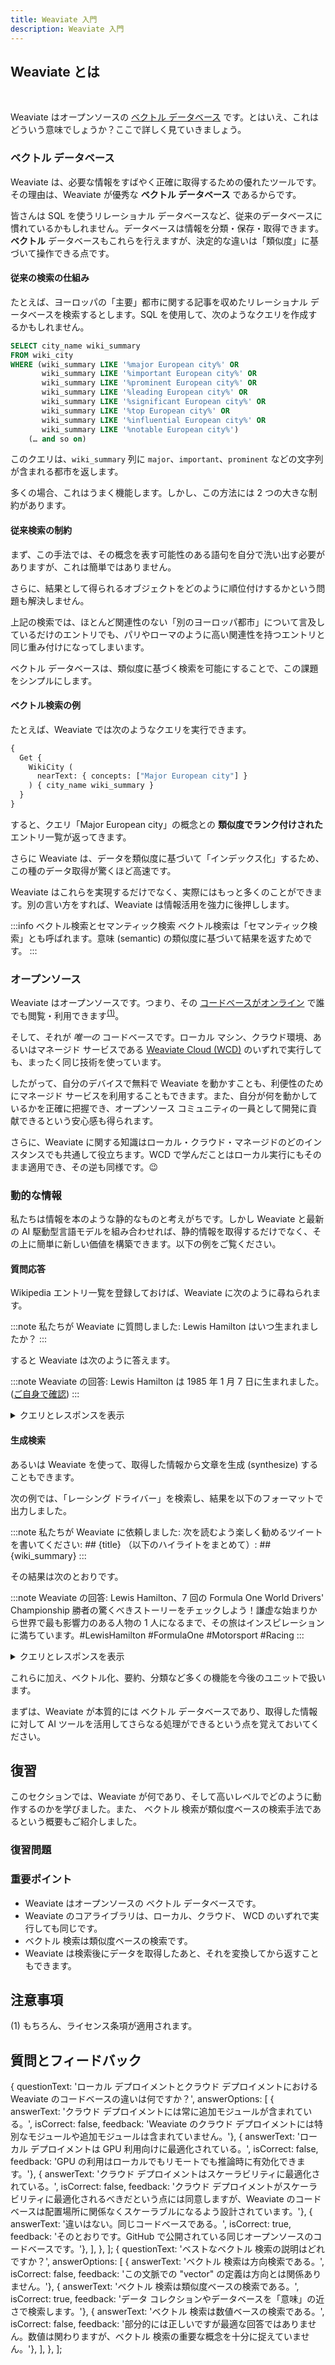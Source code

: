 ```yaml
---
title: Weaviate 入門
description: Weaviate 入門
---
```


## <i class="fa-solid fa-square-chevron-right"></i> Weaviate とは


<ReactPlayer className="react-player" url='https://youtu.be/MQgm126pKkU' controls='true' />
<br/>

Weaviate はオープンソースの [ベクトル データベース](https://weaviate.io/blog/what-is-a-vector-database) です。とはいえ、これはどういう意味でしょうか？ここで詳しく見ていきましょう。

### <i class="fa-solid fa-chalkboard"></i> ベクトル データベース

Weaviate は、必要な情報をすばやく正確に取得するための優れたツールです。その理由は、Weaviate が優秀な **ベクトル データベース** であるからです。

皆さんは SQL を使うリレーショナル データベースなど、従来のデータベースに慣れているかもしれません。データベースは情報を分類・保存・取得できます。**ベクトル** データベースもこれらを行えますが、決定的な違いは「類似度」に基づいて操作できる点です。

#### <i class="fa-solid fa-memo-pad"></i> 従来の検索の仕組み

たとえば、ヨーロッパの「主要」都市に関する記事を収めたリレーショナル データベースを検索するとします。SQL を使用して、次のようなクエリを作成するかもしれません。

```sql
SELECT city_name wiki_summary
FROM wiki_city
WHERE (wiki_summary LIKE '%major European city%' OR
       wiki_summary LIKE '%important European city%' OR
       wiki_summary LIKE '%prominent European city%' OR
       wiki_summary LIKE '%leading European city%' OR
       wiki_summary LIKE '%significant European city%' OR
       wiki_summary LIKE '%top European city%' OR
       wiki_summary LIKE '%influential European city%' OR
       wiki_summary LIKE '%notable European city%')
    (… and so on)
```

このクエリは、`wiki_summary` 列に `major`、`important`、`prominent` などの文字列が含まれる都市を返します。

多くの場合、これはうまく機能します。しかし、この方法には 2 つの大きな制約があります。

#### <i class="fa-solid fa-memo-pad"></i> 従来検索の制約

まず、この手法では、その概念を表す可能性のある語句を自分で洗い出す必要がありますが、これは簡単ではありません。

さらに、結果として得られるオブジェクトをどのように順位付けするかという問題も解決しません。

上記の検索では、ほとんど関連性のない「別のヨーロッパ都市」について言及しているだけのエントリでも、パリやローマのように高い関連性を持つエントリと同じ重み付けになってしまいます。

ベクトル データベースは、類似度に基づく検索を可能にすることで、この課題をシンプルにします。

#### <i class="fa-solid fa-memo-pad"></i> ベクトル検索の例

たとえば、Weaviate では次のようなクエリを実行できます。

```graphql
{
  Get {
    WikiCity (
      nearText: { concepts: ["Major European city"] }
    ) { city_name wiki_summary }
  }
}
```

すると、クエリ「Major European city」の概念との **類似度でランク付けされた** エントリ一覧が返ってきます。

さらに Weaviate は、データを類似度に基づいて「インデックス化」するため、この種のデータ取得が驚くほど高速です。

Weaviate はこれらを実現するだけでなく、実際にはもっと多くのことができます。別の言い方をすれば、Weaviate は情報活用を強力に後押しします。

:::info ベクトル検索とセマンティック検索
ベクトル検索は「セマンティック検索」とも呼ばれます。意味 (semantic) の類似度に基づいて結果を返すためです。
:::

### <i class="fa-solid fa-chalkboard"></i> オープンソース

Weaviate はオープンソースです。つまり、その [コードベースがオンライン](https://github.com/weaviate/weaviate) で誰でも閲覧・利用できます<sup>[(1)](#-notes)</sup>。

そして、それが *唯一の* コードベースです。ローカル マシン、クラウド環境、あるいはマネージド サービスである [Weaviate Cloud (WCD)](https://console.weaviate.cloud/) のいずれで実行しても、まったく同じ技術を使っています。

したがって、自分のデバイスで無料で Weaviate を動かすことも、利便性のためにマネージド サービスを利用することもできます。また、自分が何を動かしているかを正確に把握でき、オープンソース コミュニティの一員として開発に貢献できるという安心感も得られます。

さらに、Weaviate に関する知識はローカル・クラウド・マネージドのどのインスタンスでも共通して役立ちます。WCD で学んだことはローカル実行にもそのまま適用でき、その逆も同様です。😉

### <i class="fa-solid fa-chalkboard"></i> 動的な情報

私たちは情報を本のような静的なものと考えがちです。しかし Weaviate と最新の AI 駆動型言語モデルを組み合わせれば、静的情報を取得するだけでなく、その上に簡単に新しい価値を構築できます。以下の例をご覧ください。

#### <i class="fa-solid fa-memo-pad"></i> 質問応答

Wikipedia エントリ一覧を登録しておけば、Weaviate に次のように尋ねられます。

:::note 私たちが Weaviate に質問しました:
Lewis Hamilton はいつ生まれましたか？
:::

すると Weaviate は次のように答えます。

:::note Weaviate の回答:
Lewis Hamilton は 1985 年 1 月 7 日に生まれました。([ご自身で確認](https://en.wikipedia.org/wiki/Lewis_Hamilton))
:::

<details>
  <summary><i class="fa-solid fa-code"></i> クエリとレスポンスを表示</summary>

#### <i class="fa-solid fa-memo-pad"></i> クエリ

```graphql
{
  Get {
    WikiArticle (
      ask: {
        question: "When was Lewis Hamilton born?",
        properties: ["wiki_summary"]
      },
      limit: 1
    ) {
      title
      _additional {
        answer {
          result
        }
      }
    }
  }
}
```

#### <i class="fa-solid fa-memo-pad"></i> レスポンス

```json
{
  "data": {
    "Get": {
      "WikiArticle": [
        {
          "_additional": {
            "answer": {
              "result": " Lewis Hamilton was born on January 7, 1985."
            }
          },
          "title": "Lewis Hamilton"
        }
      ]
    }
  }
}
```

</details>

#### <i class="fa-solid fa-memo-pad"></i> 生成検索

あるいは Weaviate を使って、取得した情報から文章を生成 (synthesize) することもできます。

次の例では、「レーシング ドライバー」を検索し、結果を以下のフォーマットで出力しました。

:::note 私たちが Weaviate に依頼しました:
次を読むよう楽しく勧めるツイートを書いてください: ## \{title} （以下のハイライトをまとめて）: ## \{wiki_summary}
:::

その結果は次のとおりです。

:::note Weaviate の回答:
Lewis Hamilton、7 回の Formula One World Drivers' Championship 勝者の驚くべきストーリーをチェックしよう！謙虚な始まりから世界で最も影響力のある人物の 1 人になるまで、その旅はインスピレーションに満ちています。#LewisHamilton #FormulaOne #Motorsport #Racing
:::

<details>
  <summary><i class="fa-solid fa-code"></i> クエリとレスポンスを表示</summary>

#### <i class="fa-solid fa-memo-pad"></i> クエリ

```graphql
{
  Get {
    WikiArticle(
      nearText: {
        concepts: ["Racing Driver"]
      }
      limit: 1
    ) {
      title
      wiki_summary
      _additional {
        generate(
          singleResult: {
            prompt: """
              Write a fun tweet encouraging people to read about this: ## {title}
              by summarizing highlights from: ## {wiki_summary}
            """
          }
        ) {
          singleResult
          error
        }
      }
    }
  }
}
```
#### <i class="fa-solid fa-memo-pad"></i> 回答

```json
{
  "data": {
    "Get": {
      "WikiArticle": [
        {
          "_additional": {
            "generate": {
              "error": null,
              "singleResult": "Check out the amazing story of Lewis Hamilton, the 7-time Formula One World Drivers' Championship winner! From his humble beginnings to becoming a global icon, his journey is an inspiring one. #LewisHamilton #FormulaOne #Motorsport #Racing #Inspiration"
            }
          },
          "title": "Lewis Hamilton",
          "wiki_summary": "Sir Lewis Carl Davidson Hamilton   (born 7 January 1985) is a British racing driver currently competing in Formula One, driving for Mercedes-AMG Petronas Formula One Team. In Formula One, Hamilton has won a joint-record seven World Drivers' Championship titles (tied with Michael Schumacher), and holds the records for the most wins (103), pole positions (103), and podium finishes (191), among others.\nBorn and raised in Stevenage, Hertfordshire, Hamilton joined the McLaren young driver programme in 1998 at the age of 13, becoming the youngest racing driver ever to be contracted by a Formula One team. This led to a Formula One drive with McLaren for six years from 2007 to 2012, making Hamilton the first black driver to race in the series. In his inaugural season, Hamilton set numerous records as he finished runner-up to Kimi R\u00e4ikk\u00f6nen by one point. The following season, he won his maiden title in dramatic fashion\u2014making a crucial overtake at the last corner on the last lap of the last race of the season\u2014to become the then-youngest Formula One World Champion in history.  After six years with McLaren, Hamilton signed with Mercedes in 2013.\nChanges to the regulations for 2014 mandating the use of turbo-hybrid engines saw the start of a highly successful period for Hamilton, during which he won six further drivers' titles. Consecutive titles came in 2014 and 2015 during an intense rivalry with teammate Nico Rosberg. Following Rosberg's retirement in 2016, Ferrari's Sebastian Vettel became Hamilton's closest rival in two championship battles, in which Hamilton twice overturned mid-season point deficits to claim consecutive titles again in 2017 and 2018. His third and fourth consecutive titles followed in 2019 and 2020 to equal Schumacher's record of seven drivers' titles. Hamilton achieved his 100th pole position and race win during the 2021 season. \nHamilton has been credited with furthering Formula One's global following by appealing to a broader audience outside the sport, in part due to his high-profile lifestyle, environmental and social activism, and exploits in music and fashion. He has also become a prominent advocate in support of activism to combat racism and push for increased diversity in motorsport. Hamilton was the highest-paid Formula One driver from 2013 to 2021, and was ranked as one of the world's highest-paid athletes by Forbes of twenty-tens decade and 2021. He was also listed in the 2020 issue of Time as one of the 100 most influential people globally, and was knighted in the 2021 New Year Honours. Hamilton was granted honorary Brazilian citizenship in 2022.\n\n"
        }
      ]
    }
  }
}
```

</details>


これらに加え、ベクトル化、要約、分類など多くの機能を今後のユニットで扱います。

まずは、Weaviate が本質的には ベクトル データベースであり、取得した情報に対して AI ツールを活用してさらなる処理ができるという点を覚えておいてください。

## <i class="fa-solid fa-square-chevron-right"></i> 復習

このセクションでは、Weaviate が何であり、そして高いレベルでどのように動作するのかを学びました。また、 ベクトル 検索が類似度ベースの検索手法であるという概要もご紹介しました。

### <i class="fa-solid fa-pen-to-square"></i> 復習問題

<Quiz questions={weaviateOpenSource} />

<Quiz questions={vectorSearchDefinition} />

<!-- Can you describe, in your own sentence, what vector search is?

:::warning TODO
Input box for user to put answer in and get back a similarity score & our definition?
- What is a vector search
- What is Weaviate
::: -->

### <i class="fa-solid fa-lightbulb-on"></i> 重要ポイント

- Weaviate はオープンソースの ベクトル データベースです。  
- Weaviate のコアライブラリは、ローカル、クラウド、 WCD のいずれで実行しても同じです。  
- ベクトル 検索は類似度ベースの検索です。  
- Weaviate は検索後にデータを取得したあと、それを変換してから返すこともできます。  

## <i class="fa-solid fa-square-chevron-right"></i> 注意事項

<a name="1"></a>(1) もちろん、ライセンス条項が適用されます。

## 質問とフィードバック


<DocsFeedback/>

  {
    questionText: 'ローカル デプロイメントとクラウド デプロイメントにおける Weaviate のコードベースの違いは何ですか？',
    answerOptions: [
      { answerText: 'クラウド デプロイメントには常に追加モジュールが含まれている。', isCorrect: false, feedback: 'Weaviate のクラウド デプロイメントには特別なモジュールや追加モジュールは含まれていません。'},
      { answerText: 'ローカル デプロイメントは GPU 利用向けに最適化されている。', isCorrect: false, feedback: 'GPU の利用はローカルでもリモートでも推論時に有効化できます。'},
      { answerText: 'クラウド デプロイメントはスケーラビリティに最適化されている。', isCorrect: false, feedback: 'クラウド デプロイメントがスケーラビリティに最適化されるべきだという点には同意しますが、Weaviate のコードベースは配置場所に関係なくスケーラブルになるよう設計されています。'},
      { answerText: '違いはない。同じコードベースである。', isCorrect: true, feedback: 'そのとおりです。GitHub で公開されている同じオープンソースのコードベースです。'},
    ],
  },
];
  {
    questionText: 'ベストなベクトル 検索の説明はどれですか？',
    answerOptions: [
      { answerText: 'ベクトル 検索は方向検索である。', isCorrect: false, feedback: 'この文脈での "vector" の定義は方向とは関係ありません。'},
      { answerText: 'ベクトル 検索は類似度ベースの検索である。', isCorrect: true, feedback: 'データ コレクションやデータベースを「意味」の近さで検索します。'},
      { answerText: 'ベクトル 検索は数値ベースの検索である。', isCorrect: false, feedback: '部分的には正しいですが最適な回答ではありません。数値は関わりますが、ベクトル 検索の重要な概念を十分に捉えていません。'},
    ],
  },
];